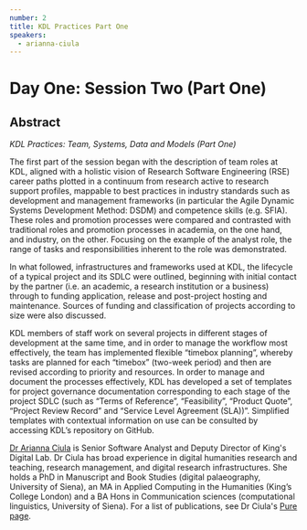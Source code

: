 ```yaml
---
number: 2
title: KDL Practices Part One
speakers:
  - arianna-ciula
---
```


# Day One: Session Two (Part One)

## Abstract

_KDL Practices: Team, Systems, Data and Models (Part One)_

The first part of the session began with the description of team roles at KDL,
aligned with a holistic vision of Research Software Engineering (RSE) career
paths plotted in a continuum from research active to research support profiles,
mappable to best practices in industry standards such as development and
management frameworks (in particular the Agile Dynamic Systems Development
Method: DSDM) and competence skills (e.g. SFIA). These roles and promotion
processes were compared and contrasted with traditional roles and promotion
processes in academia, on the one hand, and industry, on the other. Focusing on
the example of the analyst role, the range of tasks and responsibilities
inherent to the role was demonstrated.

In what followed, infrastructures and frameworks used at KDL, the lifecycle of a
typical project and its SDLC were outlined, beginning with initial contact by
the partner (i.e. an academic, a research institution or a business) through to
funding application, release and post-project hosting and maintenance. Sources
of funding and classification of projects according to size were also discussed.

KDL members of staff work on several projects in different stages of development
at the same time, and in order to manage the workflow most effectively, the team
has implemented flexible “timebox planning”, whereby tasks are planned for each
“timebox” (two-week period) and then are revised according to priority and
resources. In order to manage and document the processes effectively, KDL has
developed a set of templates for project governance documentation corresponding
to each stage of the project SDLC (such as “Terms of Reference”, “Feasibility”,
“Product Quote”, “Project Review Record” and “Service Level Agreement (SLA))”.
Simplified templates with contextual information on use can be consulted by
accessing KDL’s repository on GitHub.

<Download download="docs/1.2-Practices_1.pdf" />
<Speakers>

[Dr Arianna Ciula](https://www.kdl.kcl.ac.uk/who-we-are/dr-arianna-ciula/) is
Senior Software Analyst and Deputy Director of King's Digital Lab. Dr Ciula has
broad experience in digital humanities research and teaching, research
management, and digital research infrastructures. She holds a PhD in Manuscript
and Book Studies (digital palaeography, University of Siena), an MA in Applied
Computing in the Humanities (King’s College London) and a BA Hons in
Communication sciences (computational linguistics, University of Siena). For a
list of publications, see Dr Ciula's
[Pure page](https://kclpure.kcl.ac.uk/portal/arianna.ciula.html).
